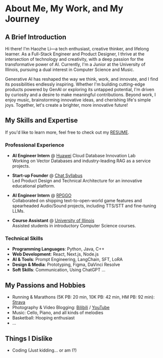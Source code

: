 # About Me, My Work, and My Journey

<Cover
  src="https://cdn.haozheli.com/DSC03805.jpeg"
  alt="Cover image of myself"
  caption="A reflective moment: my back view on the last day of 2024 in Monaco."
/>

## A Brief Introduction

Hi there! I'm Haozhe Li—a tech enthusiast, creative thinker, and lifelong learner. As a Full-Stack Engineer and Product Designer, I thrive at the intersection of technology and creativity, with a deep passion for the transformative power of AI. Currently, I'm a Junior at the University of Illinois, pursuing a dual interest in Computer Science and Music.

Generative AI has reshaped the way we think, work, and innovate, and I find its possibilities endlessly inspiring. Whether I'm building cutting-edge products powered by GenAI or exploring its untapped potential, I'm driven by curiosity and a desire to make meaningful contributions. Beyond work, I enjoy music, brainstorming innovative ideas, and cherishing life's simple joys. Together, let's create a brighter, more innovative future!

## My Skills and Expertise

If you'd like to learn more, feel free to check out my [RESUME](https://cdn.haozheli.com/HaozheLi_Resume.pdf).

### Professional Experience

- **AI Engineer Intern** @ [Huawei](https://huawei.com) Cloud Database Innovation Lab  
  Working on Vector Databases and industry-leading RAG as a service projects.

- **Start-up Founder** @ [Chat Syllabus](https://chatsyllabus.xyz)  
  Led Product Design and Technical Architecture for an innovative educational platform.

- **AI Engineer Intern** @ [RPGGO](https://rpggo.ai)  
  Collaborated on shipping text-to-open-world game features and spearheaded Audio/Sound projects, including TTS/STT and fine-tuning LLMs.

- **Course Assistant** @ [University of Illinois](https://illinois.edu)  
  Assisted students in introductory Computer Science courses.

### Technical Skills

- **Programming Languages**: Python, Java, C++
- **Web Development**: React, Next.js, Node.js
- **AI & Tools**: Prompt Engineering, LangChain, SFT, LoRA
- **Design & Media**: Prototyping, Figma, DaVinci Resolve
- **Soft Skills**: Communication, Using ChatGPT ...

## My Passions and Hobbies

- Running & Marathons (5K PB: 20 min, 10K PB: 42 min, HM PB: 92 min): [Strava](https://www.strava.com/athletes/122613221)
- Photography & Video Blogging: [Bilibili](https://space.bilibili.com/421778349) / [YouTube](https://www.youtube.com/@welog_official)
- Music: Cello, Piano, and all kinds of melodies
- Basketball: Hooping enthusiast
- ...

## Things I Dislike

- Coding (Just kidding... or am I?)